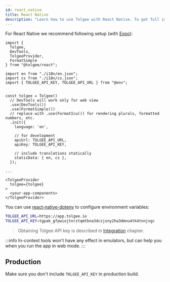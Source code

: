 ```yaml
---
id: react_native
title: React Native
description: "Learn how to use Tolgee with React Native. To get full image of working React integration check our React Native example application."
---
```



<ExampleBanner framework="React Native" appName="react-native" />

For React Native we recommend following setup (with [Expo](https://expo.dev/)):

```tsx
import {
  Tolgee,
  DevTools,
  TolgeeProvider,
  FormatSimple
} from "@tolgee/react";

import en from "./i18n/en.json";
import cs from "./i18n/cs.json";
import { TOLGEE_API_KEY, TOLGEE_API_URL } from "@env";


const tolgee = Tolgee()
  // DevTools will work only for web view
  .use(DevTools())
  .use(FormatSimple())
  // replace with .use(FormatIcu()) for rendering plurals, formatted numbers, etc.
  .init({
    language: 'en',

    // for development
    apiUrl: TOLGEE_API_URL,
    apiKey: TOLGEE_API_KEY,

    // include translations statically
    staticData: { en, cs },
  });

...

<TolgeeProvider
  tolgee={tolgee}
>
  <your-app-components>
</TolgeeProvider>
```

You can use [react-native-dotenv](https://www.npmjs.com/package/react-native-dotenv) to configure environment variables:

```sh
TOLGEE_API_URL=https://app.tolgee.io
TOLGEE_API_KEY=tgpak_gfpwiojtnrztqmtbna3dczjxny2ha3dmnu4tk4tnnjvgc
```

> Obtaining Tolgee API key is described in [Integration](/platform/integrations/about_integrations) chapter.

:::info
In-context tools won't have any effect in emulators, but can help you when you run the app in web mode.
:::

## Production

Make sure you don't include `TOLGEE_API_KEY` in production build.
